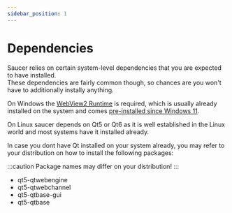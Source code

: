 ```yaml
---
sidebar_position: 1
---
```



# Dependencies

Saucer relies on certain system-level dependencies that you are expected to have installed.  
These dependencies are fairly common though, so chances are you won't have to additionally instally anything.

<Tabs>
  <TabItem value="windows" label="Windows" default>

On Windows the [WebView2 Runtime](https://developer.microsoft.com/microsoft-edge/webview2/#download-section) is required, which is usually already installed on the system and comes <u>pre-installed since Windows 11</u>.

  </TabItem>
  <TabItem value="linux" label="Linux" default>

On Linux saucer depends on Qt5 or Qt6 as it is well established in the Linux world and most systems have it installed already.  

In case you dont have Qt installed on your system already, you may refer to your distribution on how to install the following packages: 

:::caution
Package names may differ on your distribution!
:::

<ul>
<li>qt5-qtwebengine</li>
<li>qt5-qtwebchannel</li>
<li>qt5-qtbase-gui</li>
<li>qt5-qtbase</li>
</ul>

  </TabItem>
</Tabs>
